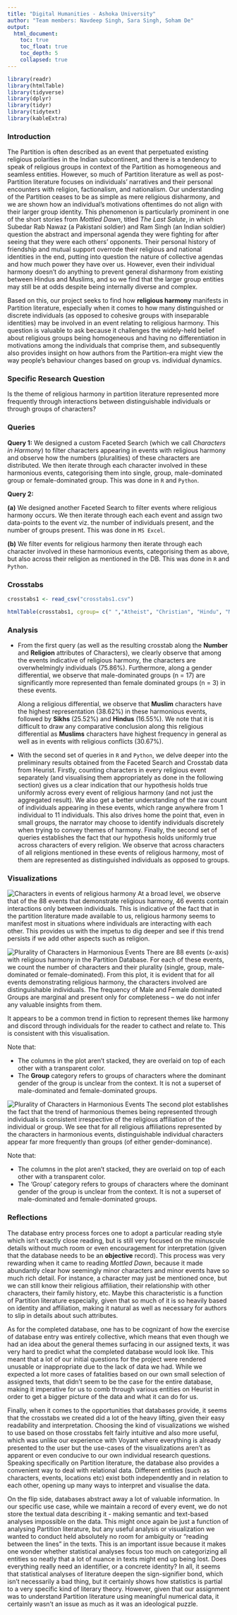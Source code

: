 ```yaml
---
title: "Digital Humanities - Ashoka University"
author: "Team members: Navdeep Singh, Sara Singh, Soham De"
output:
  html_document:
    toc: true
    toc_float: true
    toc_depth: 5
    collapsed: true
---
```

```r
library(readr)
library(htmlTable)
library(tidyverse)
library(dplyr)
library(tidyr)
library(tidytext)
library(kableExtra)
```

### Introduction
The Partition is often described as an event that perpetuated existing religious polarities in the Indian subcontinent, and there is a tendency to speak of religious groups in context of the Partition as homogeneous and seamless entities. However, so much of Partition literature as well as post-Partition literature focuses on individuals' narratives and their personal encounters with religion, factionalism, and nationalism. Our understanding of the Partition ceases to be as simple as mere religious disharmony, and we are shown how an individual's motivations oftentimes do not align with their larger group identity.
This phenomenon is particularly prominent in one of the short stories from *Mottled Dawn*, titled *The Last Salute*, in which Subedar Rab Nawaz (a Pakistani soldier) and Ram Singh (an Indian soldier) question the abstract and impersonal agenda they were fighting for after seeing that they were each others' opponents. Their personal history of friendship and mutual support overrode their religious and national identities in the end, putting into question the nature of collective agendas and how much power they have over us. However, even their individual harmony doesn't do anything to prevent general disharmony from existing between Hindus and Muslims, and so we find that the larger group entities may still be at odds despite being internally diverse and complex.

Based on this, our project seeks to find how **religious harmony** manifests in Partition literature, especially when it comes to how many distinguished or discrete individuals (as opposed to cohesive groups with inseparable identities) may be involved in an event relating to religious harmony. This question is valuable to ask because it challenges the widely-held belief about religious groups being homogeneous and having no differentiation in motivations among the individuals that comprise them, and subsequently also provides insight on how authors from the Partition-era might view the way people's behaviour changes based on group vs. individual dynamics.

### Specific Research Question

Is the theme of religious harmony in partition literature represented more frequently through interactions between distinguishable individuals or through groups of characters?

### Queries

**Query 1:** We designed a custom Faceted Search (which we call *Characters in Harmony*) to filter characters appearing in events with religious harmony and observe how the numbers (pluralities) of these characters are distributed. We then iterate through each character involved in these harmonious events, categorising them into single, group, male-dominated group or female-dominated group. This was done in ```R``` and ```Python```.

**Query 2:** 

**(a)** We designed another Faceted Search to filter events where religious harmony occurs. We then iterate through each each event and assign two data-points to the event viz. the number of individuals present, and the number of groups present. This was done in ```MS Excel```.

**(b)** We filter events for religious harmony then iterate through each character involved in these harmonious events, categorising them as above, but also across their religion as mentioned in the DB. This was done in ```R``` and ```Python```.

### Crosstabs
```r
crosstabs1 <- read_csv("crosstabs1.csv") 
```
```r
htmlTable(crosstabs1, cgroup= c(" ","Atheist", "Christian", "Hindu", "Muslim", "Sikh", "Unknown", "Totals"), n.cgroup = c(1,3,3,3,3,3,3,3))
```

### Analysis
* From the first query (as well as the resulting crosstab along the **Number** and **Religion** attributes of Characters), we clearly observe that among the events indicative of religious harmony, the characters are overwhelmingly individuals (75.86%). Furthermore, along a gender differential, we observe that male-dominated groups (n = 17) are significantly more represented than female dominated groups (n = 3) in these events.
    
    Along a religious differential, we observe that **Muslim** characters have the highest representation (38.62%) in these harmonious events, followed by **Sikhs** (25.52%) and **Hindus** (16.55%). We note that it is difficult to draw any comparative conclusion along this religious differential as **Muslims** characters have highest frequency in general as well as in events with religious conflicts (30.67%).

* With the second set of queries in ```R``` and ```Python```, we delve deeper into the preliminary results obtained from the Faceted Search and Crosstab data from Heurist. Firstly, counting characters in every religious event separately (and visualising them appropriately as done in the following section) gives us a clear indication that our hypothesis holds true uniformly across every event of religious harmony (and not just the aggregated result). We also get a better understanding of the raw count of individuals appearing in these events, which range anywhere from 1 individual to 11 individuals. This also drives home the point that, even in small groups, the narrator may choose to identify individuals discretely when trying to convey themes of harmony. Finally, the second set of queries establishes the fact that our hypothesis holds uniformly true across characters of every religion. We observe that across characters of all religions mentioned in these events of religious harmony, most of them are represented as distinguished individuals as opposed to groups.

### Visualizations

![Characters in events of religious harmony](chart1.png)
At a broad level, we observe that of the 88 events that demonstrate religious harmony, 46 events contain interactions only between individuals. This is indicative of the fact that in the partition literature made available to us, religious harmony seems to manifest most in situations where individuals are interacting with each other. This provides us with the impetus to dig deeper and see if this trend persists if we add other aspects such as religion.

![Plurality of Characters in Harmonious Events](plot_1.png)
There are 88 events (x-axis) with religious harmony in the Partition Database. For each of these events, we count the number of characters and their plurality (single, group, male-dominated or female-dominated). From this plot, it is evident that for all events demonstrating religious harmony, the characters involved are distinguishable individuals. The frequency of Male and Female dominated Groups are marginal and present only for completeness -- we do not infer any valuable insights from them. 

It appears to be a common trend in fiction to represent themes like harmony and discord through individuals for the reader to cathect and relate to. This is consistent with this visualisation.

Note that:

* The columns in the plot aren’t stacked, they are overlaid on top of each other with a transparent color.
* The **Group** category refers to groups of characters where the dominant gender of the group is unclear from the context. It is not a superset of male-dominated and female-dominated groups.

![Plurality of Characters in Harmonious Events](plot_2.png)
The second plot establishes the fact that the trend of harmonious themes being represented through individuals is consistent irrespective of the religious affiliation of the individual or group. We see that for all religious affiliations represented by the characters in harmonious events, distinguishable individual characters appear far more frequently than groups (of either gender-dominance). 

Note that:

* The columns in the plot aren’t stacked, they are overlaid on top of each other with a transparent color.
* The ‘Group’ category refers to groups of characters where the dominant gender of the group is unclear from the context. It is not a superset of male-dominated and female-dominated groups.

### Reflections
The database entry process forces one to adopt a particular reading style which isn't exactly close reading, but is still very focused on the minuscule details without much room or even encouragement for interpretation (given that the database needs to be an **objective** record). This process was very rewarding when it came to reading *Mottled Dawn*, because it made abundantly clear how seemingly minor characters and minor events have so much rich detail. For instance, a character may just be mentioned once, but we can still know their religious affiliation, their relationship with other characters, their family history, etc. Maybe this characteristic is a function of Partition literature especially, given that so much of it is so heavily based on identity and affiliation, making it natural as well as necessary for authors to slip in details about such attributes.

As for the completed database, one has to be cognizant of how the exercise of database entry was entirely collective, which means that even though we had an idea about the general themes surfacing in our assigned texts, it was very hard to predict what the completed database would look like. This meant that a lot of our initial questions for the project were rendered unusable or inappropriate due to the lack of data we had. While we expected a lot more cases of fatalities based on our own small selection of assigned texts, that didn't seem to be the case for the entire database, making it imperative for us to comb through various entities on Heurist in order to get a bigger picture of the data and what it can do for us.

Finally, when it comes to the opportunities that databases provide, it seems that the crosstabs we created did a lot of the heavy lifting, given their easy readability and interpretation. Choosing the kind of visualizations we wished to use based on those crosstabs felt fairly intuitive and also more useful, which was unlike our experience with Voyant where everything is already presented to the user but the use-cases of the visualizations aren't as apparent or even conducive to our own individual research questions. Speaking specifically on Partition literature, the database also provides a convenient way to deal with relational data. Different entities (such as characters, events, locations etc) exist both independently and in relation to each other, opening up many ways to interpret and visualise the data. 

On the flip side, databases abstract away a lot of valuable information. In our specific use case, while we maintain a record of every event, we do not store the textual data describing it - making semantic and text-based analyses impossible on the data. This might once again be just a function of analysing Partition literature, but any useful analysis or visualization we wanted to conduct held absolutely no room for ambiguity or "reading between the lines" in the texts. This is an important issue because it makes one wonder whether statistical analyses focus too much on categorizing all entities so neatly that a lot of nuance in texts might end up being lost. Does everything really need an identifier, or a concrete identity? In all, it seems that statistical analyses of literature deepen the sign-signifier bond, which isn't necessarily a bad thing, but it certainly shows how statistics is partial to a very specific kind of literary theory. However, given that our assignment was to understand Partition literature using meaningful numerical data, it certainly wasn't an issue as much as it was an ideological puzzle. 